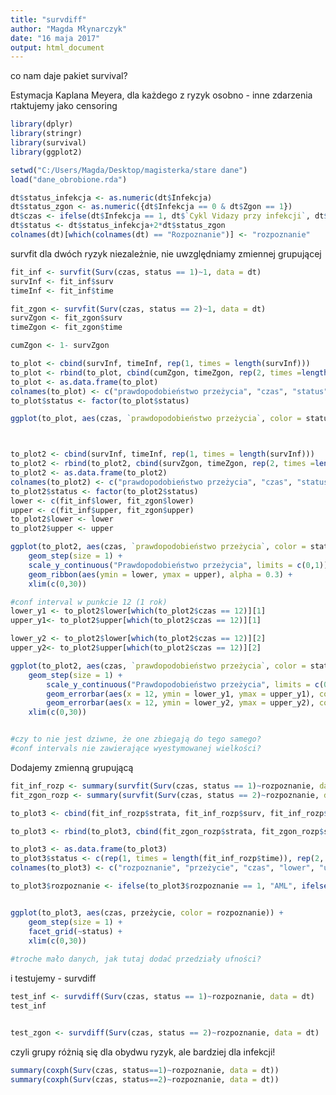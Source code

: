 ---
title: "survdiff"
author: "Magda Młynarczyk"
date: "16 maja 2017"
output: html_document
---
co nam daje pakiet survival?

Estymacja Kaplana Meyera, dla każdego z ryzyk osobno - inne zdarzenia rtaktujemy jako censoring
```{r}
library(dplyr)
library(stringr)
library(survival)
library(ggplot2)

setwd("C:/Users/Magda/Desktop/magisterka/stare dane")
load("dane_obrobione.rda")

dt$status_infekcja <- as.numeric(dt$Infekcja)
dt$status_zgon <- as.numeric({dt$Infekcja == 0 & dt$Zgon == 1})
dt$czas <- ifelse(dt$Infekcja == 1, dt$`Cykl Vidazy przy infekcji`, dt$OS)
dt$status <- dt$status_infekcja+2*dt$status_zgon
colnames(dt)[which(colnames(dt) == "Rozpoznanie")] <- "rozpoznanie"
```

survfit dla dwóch ryzyk niezależnie, nie uwzględniamy zmiennej grupującej
```{r}
fit_inf <- survfit(Surv(czas, status == 1)~1, data = dt)
survInf <- fit_inf$surv
timeInf <- fit_inf$time

fit_zgon <- survfit(Surv(czas, status == 2)~1, data = dt)
survZgon <- fit_zgon$surv
timeZgon <- fit_zgon$time

cumZgon <- 1- survZgon

to_plot <- cbind(survInf, timeInf, rep(1, times = length(survInf)))
to_plot <- rbind(to_plot, cbind(cumZgon, timeZgon, rep(2, times =length(cumZgon))))
to_plot <- as.data.frame(to_plot)
colnames(to_plot) <- c("prawdopodobieństwo przeżycia", "czas", "status")
to_plot$status <- factor(to_plot$status)

ggplot(to_plot, aes(czas, `prawdopodobieństwo przeżycia`, color = status)) + geom_step(size = 1) + scale_y_continuous(breaks = seq(0,1, length.out = 5), "Prawdopodobieństwo przeżycia (infekcja)", sec.axis=sec_axis(~., name = "1-Prawdopodobieństwo przeżycia (zgon)"))



to_plot2 <- cbind(survInf, timeInf, rep(1, times = length(survInf)))
to_plot2 <- rbind(to_plot2, cbind(survZgon, timeZgon, rep(2, times =length(cumZgon))))
to_plot2 <- as.data.frame(to_plot2)
colnames(to_plot2) <- c("prawdopodobieństwo przeżycia", "czas", "status")
to_plot2$status <- factor(to_plot2$status)
lower <- c(fit_inf$lower, fit_zgon$lower)
upper <- c(fit_inf$upper, fit_zgon$upper)
to_plot2$lower <- lower
to_plot2$upper <- upper

ggplot(to_plot2, aes(czas, `prawdopodobieństwo przeżycia`, color = status)) + 
    geom_step(size = 1) + 
    scale_y_continuous("Prawdopodobieństwo przeżycia", limits = c(0,1)) +
    geom_ribbon(aes(ymin = lower, ymax = upper), alpha = 0.3) +
    xlim(c(0,30))

#conf interval w punkcie 12 (1 rok)
lower_y1 <- to_plot2$lower[which(to_plot2$czas == 12)][1]
upper_y1<- to_plot2$upper[which(to_plot2$czas == 12)][1]

lower_y2 <- to_plot2$lower[which(to_plot2$czas == 12)][2]
upper_y2<- to_plot2$upper[which(to_plot2$czas == 12)][2]

ggplot(to_plot2, aes(czas, `prawdopodobieństwo przeżycia`, color = status)) + 
    geom_step(size = 1) + 
        scale_y_continuous("Prawdopodobieństwo przeżycia", limits = c(0,1)) +
        geom_errorbar(aes(x = 12, ymin = lower_y1, ymax = upper_y1), color = "grey") +
        geom_errorbar(aes(x = 12, ymin = lower_y2, ymax = upper_y2), color = "grey") +
    xlim(c(0,30))


#czy to nie jest dziwne, że one zbiegają do tego samego?
#conf intervals nie zawierające wyestymowanej wielkości?

```

Dodajemy zmienną grupującą
```{r}
fit_inf_rozp <- summary(survfit(Surv(czas, status == 1)~rozpoznanie, data = dt))
fit_zgon_rozp <- summary(survfit(Surv(czas, status == 2)~rozpoznanie, data = dt))

to_plot3 <- cbind(fit_inf_rozp$strata, fit_inf_rozp$surv, fit_inf_rozp$time, fit_inf_rozp$lower, fit_inf_rozp$upper)

to_plot3 <- rbind(to_plot3, cbind(fit_zgon_rozp$strata, fit_zgon_rozp$surv, fit_zgon_rozp$time, fit_zgon_rozp$lower, fit_zgon_rozp$upper))

to_plot3 <- as.data.frame(to_plot3)
to_plot3$status <- c(rep(1, times = length(fit_inf_rozp$time)), rep(2, times = length(fit_zgon_rozp$time)))
colnames(to_plot3) <- c("rozpoznanie", "przeżycie", "czas", "lower", "upper", "status")

to_plot3$rozpoznanie <- ifelse(to_plot3$rozpoznanie == 1, "AML", ifelse(to_plot3$rozpoznanie == 2, "CMML", "MDS"))


ggplot(to_plot3, aes(czas, przeżycie, color = rozpoznanie)) + 
    geom_step(size = 1) +
    facet_grid(~status) +
    xlim(c(0,30))
    
#troche mało danych, jak tutaj dodać przedziały ufności?
```

i testujemy - survdiff
```{r}
test_inf <- survdiff(Surv(czas, status == 1)~rozpoznanie, data = dt)
test_inf


test_zgon <- survdiff(Surv(czas, status == 2)~rozpoznanie, data = dt)

```
czyli grupy różnią się dla obydwu ryzyk, ale bardziej dla infekcji!


```{r}
summary(coxph(Surv(czas, status==1)~rozpoznanie, data = dt))
summary(coxph(Surv(czas, status==2)~rozpoznanie, data = dt))

```
